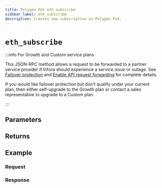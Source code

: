 ```yaml
---
title: Polygon PoS eth_subscribe
sidebar_label: eth_subscribe
description: Creates new subscription on Polygon PoS.
---
```




# `eth_subscribe`

<Description />

:::info For Growth and Custom service plans

This JSON-RPC method allows a request to be forwarded to a partner service provider if Infura should
experience a service issue or outage. See [Failover protection](../../../../concepts/failover-protection.md)
and [Enable API request forwarding](../../../../how-to/enable-api-forwarding.md)
for complete details.

If you would like failover protection but don't qualify under your current plan, then either
self-upgrade to the Growth plan or contact a sales representative to upgrade to a Custom plan.

:::

## Parameters


<Params />

## Returns


<Returns />

## Example


<Example />

### Request


<Request />

### Response


<Response />
